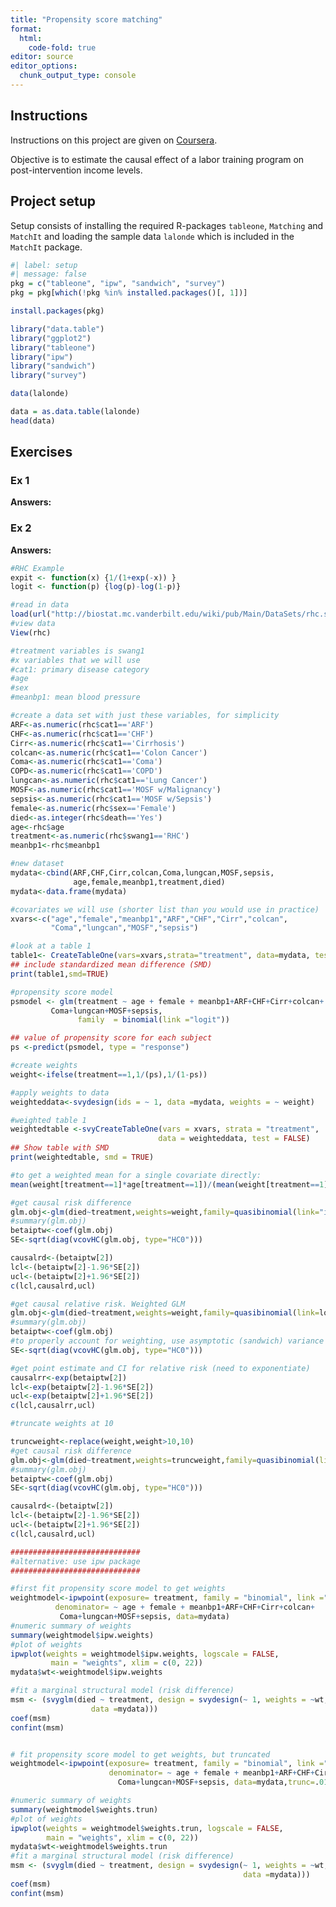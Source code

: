 ```yaml
---
title: "Propensity score matching"
format: 
  html:
    code-fold: true
editor: source
editor_options: 
  chunk_output_type: console
---
```


## Instructions

Instructions on this project are given on [Coursera]().

Objective is to estimate the causal effect of a labor training program on post-intervention income levels.


## Project setup

Setup consists of installing the required R-packages `tableone`, `Matching` and 
`MatchIt` and loading the sample data `lalonde` which is included in the 
`MatchIt` package. 

```r
#| label: setup
#| message: false
pkg = c("tableone", "ipw", "sandwich", "survey")
pkg = pkg[which(!pkg %in% installed.packages()[, 1])]

install.packages(pkg)

library("data.table")
library("ggplot2")
library("tableone")
library("ipw")
library("sandwich")
library("survey")

data(lalonde) 

data = as.data.table(lalonde)
head(data)
```


## Exercises

### Ex 1


**Answers:**



### Ex 2


**Answers:**


```r
#RHC Example
expit <- function(x) {1/(1+exp(-x)) }
logit <- function(p) {log(p)-log(1-p)}

#read in data
load(url("http://biostat.mc.vanderbilt.edu/wiki/pub/Main/DataSets/rhc.sav"))
#view data
View(rhc)

#treatment variables is swang1
#x variables that we will use
#cat1: primary disease category
#age
#sex
#meanbp1: mean blood pressure

#create a data set with just these variables, for simplicity
ARF<-as.numeric(rhc$cat1=='ARF')
CHF<-as.numeric(rhc$cat1=='CHF')
Cirr<-as.numeric(rhc$cat1=='Cirrhosis')
colcan<-as.numeric(rhc$cat1=='Colon Cancer')
Coma<-as.numeric(rhc$cat1=='Coma')
COPD<-as.numeric(rhc$cat1=='COPD')
lungcan<-as.numeric(rhc$cat1=='Lung Cancer')
MOSF<-as.numeric(rhc$cat1=='MOSF w/Malignancy')
sepsis<-as.numeric(rhc$cat1=='MOSF w/Sepsis')
female<-as.numeric(rhc$sex=='Female')
died<-as.integer(rhc$death=='Yes')
age<-rhc$age
treatment<-as.numeric(rhc$swang1=='RHC')
meanbp1<-rhc$meanbp1

#new dataset
mydata<-cbind(ARF,CHF,Cirr,colcan,Coma,lungcan,MOSF,sepsis,
              age,female,meanbp1,treatment,died)
mydata<-data.frame(mydata)

#covariates we will use (shorter list than you would use in practice)
xvars<-c("age","female","meanbp1","ARF","CHF","Cirr","colcan",
         "Coma","lungcan","MOSF","sepsis")

#look at a table 1
table1<- CreateTableOne(vars=xvars,strata="treatment", data=mydata, test=FALSE)
## include standardized mean difference (SMD)
print(table1,smd=TRUE)

#propensity score model
psmodel <- glm(treatment ~ age + female + meanbp1+ARF+CHF+Cirr+colcan+
         Coma+lungcan+MOSF+sepsis,
               family  = binomial(link ="logit"))

## value of propensity score for each subject
ps <-predict(psmodel, type = "response")

#create weights
weight<-ifelse(treatment==1,1/(ps),1/(1-ps))

#apply weights to data
weighteddata<-svydesign(ids = ~ 1, data =mydata, weights = ~ weight)

#weighted table 1
weightedtable <-svyCreateTableOne(vars = xvars, strata = "treatment", 
                                 data = weighteddata, test = FALSE)
## Show table with SMD
print(weightedtable, smd = TRUE)

#to get a weighted mean for a single covariate directly:
mean(weight[treatment==1]*age[treatment==1])/(mean(weight[treatment==1]))

#get causal risk difference
glm.obj<-glm(died~treatment,weights=weight,family=quasibinomial(link="identity"))
#summary(glm.obj)
betaiptw<-coef(glm.obj)
SE<-sqrt(diag(vcovHC(glm.obj, type="HC0")))

causalrd<-(betaiptw[2])
lcl<-(betaiptw[2]-1.96*SE[2])
ucl<-(betaiptw[2]+1.96*SE[2])
c(lcl,causalrd,ucl)

#get causal relative risk. Weighted GLM
glm.obj<-glm(died~treatment,weights=weight,family=quasibinomial(link=log))
#summary(glm.obj)
betaiptw<-coef(glm.obj)
#to properly account for weighting, use asymptotic (sandwich) variance
SE<-sqrt(diag(vcovHC(glm.obj, type="HC0")))

#get point estimate and CI for relative risk (need to exponentiate)
causalrr<-exp(betaiptw[2])
lcl<-exp(betaiptw[2]-1.96*SE[2])
ucl<-exp(betaiptw[2]+1.96*SE[2])
c(lcl,causalrr,ucl)

#truncate weights at 10

truncweight<-replace(weight,weight>10,10)
#get causal risk difference
glm.obj<-glm(died~treatment,weights=truncweight,family=quasibinomial(link="identity"))
#summary(glm.obj)
betaiptw<-coef(glm.obj)
SE<-sqrt(diag(vcovHC(glm.obj, type="HC0")))

causalrd<-(betaiptw[2])
lcl<-(betaiptw[2]-1.96*SE[2])
ucl<-(betaiptw[2]+1.96*SE[2])
c(lcl,causalrd,ucl)

#############################
#alternative: use ipw package
#############################

#first fit propensity score model to get weights
weightmodel<-ipwpoint(exposure= treatment, family = "binomial", link ="logit",
          denominator= ~ age + female + meanbp1+ARF+CHF+Cirr+colcan+
           Coma+lungcan+MOSF+sepsis, data=mydata)
#numeric summary of weights
summary(weightmodel$ipw.weights)
#plot of weights
ipwplot(weights = weightmodel$ipw.weights, logscale = FALSE,
         main = "weights", xlim = c(0, 22))
mydata$wt<-weightmodel$ipw.weights

#fit a marginal structural model (risk difference)
msm <- (svyglm(died ~ treatment, design = svydesign(~ 1, weights = ~wt,
                  data =mydata)))
coef(msm)
confint(msm)


# fit propensity score model to get weights, but truncated
weightmodel<-ipwpoint(exposure= treatment, family = "binomial", link ="logit",
                      denominator= ~ age + female + meanbp1+ARF+CHF+Cirr+colcan+
                        Coma+lungcan+MOSF+sepsis, data=mydata,trunc=.01)

#numeric summary of weights
summary(weightmodel$weights.trun)
#plot of weights
ipwplot(weights = weightmodel$weights.trun, logscale = FALSE,
        main = "weights", xlim = c(0, 22))
mydata$wt<-weightmodel$weights.trun
#fit a marginal structural model (risk difference)
msm <- (svyglm(died ~ treatment, design = svydesign(~ 1, weights = ~wt,
                                                    data =mydata)))
coef(msm)
confint(msm)
```



